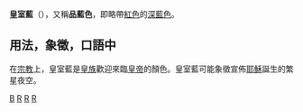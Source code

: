 {{noteTA
|G1=PoliticiansUK
}}
{{Infobox color
|title=皇室藍（傳統）
|textcolor=#ffffff
|mod=hex
|00206a}}
{{Infobox color
|title=皇室藍
|textcolor=#FFFFFF
|mod=hex
|4169e1
}}
'''皇室藍'''（{{lang-en|royal blue}}），又稱'''品藍色'''，即略帶[[紅色|紅色]]的[[深藍色|深藍色]]。

==用法，象徵，口語中==
在[[宗教|宗教]]上，皇室藍是[[皇族|皇族]]歡迎來臨[[皇帝|皇帝]]的顏色。皇室藍可能象徵宣佈[[耶穌|耶穌]]誕生的繁星夜空。

{{Shades of blue}}
{{色彩小作品}}

[[Category:颜色|B]]
[[Category:藍色系|R]]
[[Category:青藍色系|R]]
[[Category:色彩系|R]]